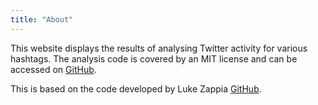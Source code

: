 ```yaml
---
title: "About"
---
```


This website displays the results of analysing Twitter activity for various
hashtags. The analysis code is covered by an MIT license and can be accessed
on [GitHub](https://github.com/jherrero/twitter-stats).

This is based on the code developed by Luke Zappia [GitHub](https://github.com/lazappi/twitter-stats).
